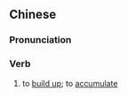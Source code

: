 ==Chinese==
{{zh-forms|s=蓄养}}

===Pronunciation===
{{zh-pron
|m=xùyǎng
|c=cuk1 joeng5
|mn=qz:hiok-ióng/xm,zz:hiok-iáng/qz,xm:thiok-ióng
|cat=v
}}

===Verb===
{{zh-verb}}

# to [[build up]]; to [[accumulate]]